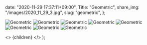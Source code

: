 
  date: "2020-11-29 17:37:11+09:00",
  Title: "Geometric",
  share_img: "/images/2020_11_29_3.jpg",
  slug: "geometric",
};

![Geometric](/images/2020_11_29_1.jpg)
![Geometric](/images/2020_11_29_2.jpg)
![Geometric](/images/2020_11_29_3.jpg)
![Geometric](/images/2020_11_29_4.jpg)
![Geometric](/images/2020_11_29_5.jpg)
![Geometric](/images/2020_11_29_6.jpg)
![Geometric](/images/2020_11_29_7.jpg)
![Geometric](/images/2020_11_29_9.jpg)

  <>
    <Head>
      <title>{meta.Title} | 異郷好実</title>
    </Head>
    <PostLayout meta={meta}>{children}</PostLayout>
  </>
);
